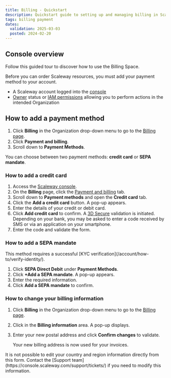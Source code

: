 ```yaml
---
title: Billing - Quickstart
description: Quickstart guide to setting up and managing billing in Scaleway.
tags: billing payment
dates:
  validation: 2025-03-03
  posted: 2024-02-20
---
```



## Console overview

Follow this guided tour to discover how to use the Billing Space.
<GuideFlow src="https://app.guideflow.com/embed/6kwqgvot1k"/>

Before you can order Scaleway resources, you must add your payment method to your account.
<Requirements />

- A Scaleway account logged into the [console](https://console.scaleway.com)
- [Owner](/iam/concepts/#owner) status or [IAM permissions](/iam/concepts/#permission) allowing you to perform actions in the intended Organization

## How to add a payment method

1. Click **Billing** in the Organization drop-down menu to go to the [Billing page](https://console.scaleway.com/billing/overview).
2. Click **Payment and billing**.
3. Scroll down to **Payment Methods**.

You can choose between two payment methods: **credit card** or **SEPA mandate**.

### How to add a credit card

1. Access the [Scaleway console](https://console.scaleway.com/organization).
2. On the **Billing** page, click the [Payment and billing](https://console.scaleway.com/billing/payment) tab.
3. Scroll down to **Payment methods** and open the **Credit card** tab.
4. Click the **Add a credit card** button. A pop-up appears.
5. Enter the details of your credit or debit card.
6. Click **Add credit card** to confirm. A [3D Secure](https://en.wikipedia.org/wiki/3-D_Secure) validation is initiated. Depending on your bank, you may be asked to enter a code received by SMS or via an application on your smartphone.
7. Enter the code and validate the form.

### How to add a SEPA mandate

<Message type="note">
  This method requires a successful [KYC verification](/account/how-to/verify-identity/).
</Message>

1. Click **SEPA Direct Debit** under **Payment Methods**.
2. Click **+Add a SEPA mandate**. A pop-up appears.
3. Enter the required information.
4. Click **Add a SEPA mandate** to confirm.

### How to change your billing information

1. Click **Billing** in the Organization drop-down menu to go to the [Billing page](https://console.scaleway.com/billing/payment).
2. Click <Icon name="edit" /> in the **Billing information** area. A pop-up displays.
3. Enter your new postal address and click **Confirm changes** to validate.

    Your new billing address is now used for your invoices.

<Message type="note">
  It is not possible to edit your country and region information directly from this form. Contact the [Support team](https://console.scaleway.com/support/tickets/) if you need to modify this information.
</Message>